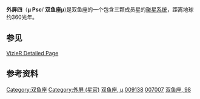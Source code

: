 {{Starbox begin |
   name=外屏四<ref>{{cite web |
 title=Simbad Query Result |
 work=Simbad |
 url=http://simbad.u-strasbg.fr/simbad/sim-id?protocol=html&Ident=*+98+Piscium&NbIdent=1&Radius=2&Radius.unit=arcmin&submit=submit+id |
 accessdate=September 30, 2007 |
 archive-date=2016-03-05 |
 archive-url=https://web.archive.org/web/20160305110912/http://simbad.u-strasbg.fr/simbad/sim-id?protocol=html&Ident=*+98+Piscium&NbIdent=1&Radius=2&Radius.unit=arcmin&submit=submit+id |
 dead-url=no }}</ref> }}
{{Starbox observe |
  epoch=J2000.0 |
  constell=[[双鱼座|双鱼座]] |
  星官= [[:Category:外屏_(星官)|外屏]] （[[奎宿|奎宿]]） |
  ra=01h 30m 11.1151s |
  dec=+6° 8' 37.754" |
  appmag_v=4.84 }}
{{Starbox character |
  variable=未知 |
  class= K4III |
  b-v=+1.38 |
  u-b=+1.53 }}
{{Starbox astrometry |
  radial_v=34.0 |
  prop_mo_ra=293.23 |
  prop_mo_dec=-46.36 |
  parallax=9.05 |
  p_error=0.73 |}}
{{Starbox catalog |
  names=Mu Piscium, 98 Piscium, [[Harvard_Revised_catalogue|HR]] 434, [[Bonner_Durchmusterung|BD]]+05°194, [[Henry_Draper_catalogue|HD]] 9138, [[Smithsonian_Astrophysical_Observatory_Star_Catalog|SAO]] 109926, [[Hipparcos_catalogue|HIP]] 7007, GC 1819 }}
{{Starbox end}}

'''外屏四'''（'''μ Psc'''/ '''双鱼座μ''')是双鱼座的一个包含三颗成员星的[[聚星系统|聚星系统]]，距离地球约360光年。

==参见==
[http://vizier.u-strasbg.fr/viz-bin/VizieR-S?HR%20434  VizieR Detailed Page]{{Wayback|url=http://vizier.u-strasbg.fr/viz-bin/VizieR-S?HR%20434 |date=20110520035856 }}

==参考资料==
<references/>

{{star-stub}}

{{Stars of Pisces}}
{{星官|外屏|7|15}}
[[Category:双鱼座|Category:双鱼座]]
[[Category:外屏_(星官)|Category:外屏 (星官)]]
[[Category:拜耳天体|双鱼座, μ]]
[[Category:HD和HDE天體|009138]]
[[Category:HIP天體|007007]]
[[Category:佛氏天體|双鱼座, 98]]